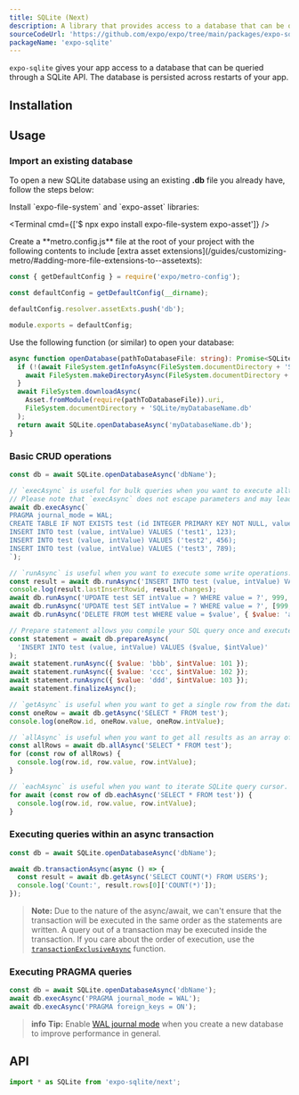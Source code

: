 ```yaml
---
title: SQLite (Next)
description: A library that provides access to a database that can be queried through a SQLite API.
sourceCodeUrl: 'https://github.com/expo/expo/tree/main/packages/expo-sqlite'
packageName: 'expo-sqlite'
---
```



`expo-sqlite` gives your app access to a database that can be queried through a SQLite API. The database is persisted across restarts of your app.

<PlatformsSection android emulator ios simulator />

## Installation

<APIInstallSection />

## Usage

### Import an existing database

To open a new SQLite database using an existing **.db** file you already have, follow the steps below:

<Step label="1">
Install `expo-file-system` and `expo-asset` libraries:

<Terminal cmd={['$ npx expo install expo-file-system expo-asset']} />

</Step>

<Step label="2">
Create a **metro.config.js** file at the root of your project with the following contents to include [extra asset extensions](/guides/customizing-metro/#adding-more-file-extensions-to--assetexts):

```js metro.config.js
const { getDefaultConfig } = require('expo/metro-config');

const defaultConfig = getDefaultConfig(__dirname);

defaultConfig.resolver.assetExts.push('db');

module.exports = defaultConfig;
```

</Step>

<Step label="3">

Use the following function (or similar) to open your database:

```ts
async function openDatabase(pathToDatabaseFile: string): Promise<SQLite.Database> {
  if (!(await FileSystem.getInfoAsync(FileSystem.documentDirectory + 'SQLite')).exists) {
    await FileSystem.makeDirectoryAsync(FileSystem.documentDirectory + 'SQLite');
  }
  await FileSystem.downloadAsync(
    Asset.fromModule(require(pathToDatabaseFile)).uri,
    FileSystem.documentDirectory + 'SQLite/myDatabaseName.db'
  );
  return await SQLite.openDatabaseAsync('myDatabaseName.db');
}
```

</Step>

### Basic CRUD operations

```js
const db = await SQLite.openDatabaseAsync('dbName');

// `execAsync` is useful for bulk queries when you want to execute alltogether.
// Please note that `execAsync` does not escape parameters and may lead to SQL injection.
await db.execAsync(`
PRAGMA journal_mode = WAL;
CREATE TABLE IF NOT EXISTS test (id INTEGER PRIMARY KEY NOT NULL, value TEXT NOT NULL, intValue INTEGER);
INSERT INTO test (value, intValue) VALUES ('test1', 123);
INSERT INTO test (value, intValue) VALUES ('test2', 456);
INSERT INTO test (value, intValue) VALUES ('test3', 789);
`);

// `runAsync` is useful when you want to execute some write operations.
const result = await db.runAsync('INSERT INTO test (value, intValue) VALUES (?, ?)', 'aaa', 100);
console.log(result.lastInsertRowid, result.changes);
await db.runAsync('UPDATE test SET intValue = ? WHERE value = ?', 999, 'aaa'); // Binding unnamed parameters from variadic arguments
await db.runAsync('UPDATE test SET intValue = ? WHERE value = ?', [999, 'aaa']); // Binding unnamed parameters from array
await db.runAsync('DELETE FROM test WHERE value = $value', { $value: 'aaa' }); // Binding named parameters from object

// Prepare statement allows you compile your SQL query once and execute it multiple times with different parameters.
const statement = await db.prepareAsync(
  'INSERT INTO test (value, intValue) VALUES ($value, $intValue)'
);
await statement.runAsync({ $value: 'bbb', $intValue: 101 });
await statement.runAsync({ $value: 'ccc', $intValue: 102 });
await statement.runAsync({ $value: 'ddd', $intValue: 103 });
await statement.finalizeAsync();

// `getAsync` is useful when you want to get a single row from the database.
const oneRow = await db.getAsync('SELECT * FROM test');
console.log(oneRow.id, oneRow.value, oneRow.intValue);

// `allAsync` is useful when you want to get all results as an array of objects.
const allRows = await db.allAsync('SELECT * FROM test');
for (const row of allRows) {
  console.log(row.id, row.value, row.intValue);
}

// `eachAsync` is useful when you want to iterate SQLite query cursor.
for await (const row of db.eachAsync('SELECT * FROM test')) {
  console.log(row.id, row.value, row.intValue);
}
```

### Executing queries within an async transaction

```js
const db = await SQLite.openDatabaseAsync('dbName');

await db.transactionAsync(async () => {
  const result = await db.getAsync('SELECT COUNT(*) FROM USERS');
  console.log('Count:', result.rows[0]['COUNT(*)']);
});
```

> **Note:** Due to the nature of the async/await, we can't ensure that the transaction will be executed in the same order as the statements are written. A query out of a transaction may be executed inside the transaction. If you care about the order of execution, use the [`transactionExclusiveAsync`](#transactionexclusiveasynctask) function.

### Executing PRAGMA queries

```js
const db = await SQLite.openDatabaseAsync('dbName');
await db.execAsync('PRAGMA journal_mode = WAL');
await db.execAsync('PRAGMA foreign_keys = ON');
```

> **info** **Tip:** Enable [WAL journal mode](https://www.sqlite.org/wal.html) when you create a new database to improve performance in general.

## API

```js
import * as SQLite from 'expo-sqlite/next';
```

<APISection packageName="expo-sqlite-next" apiName="SQLite" />
